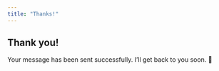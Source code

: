 ```yaml
---
title: "Thanks!"
---
```


## Thank you!

Your message has been sent successfully. I’ll get back to you soon. 💌